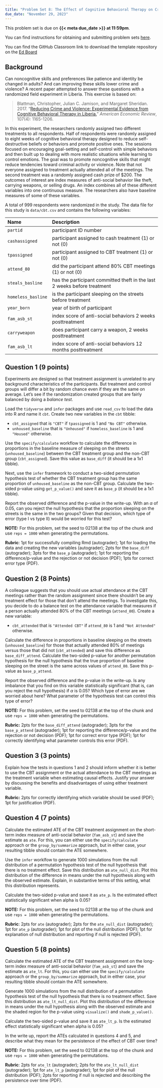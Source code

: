 ```yaml
---
title: "Problem Set 8: The Effect of Cognitive Behavioral Therapy on Crime and Violence "
due_date: "November 29, 2023"
---
```




This problem set is due on **{{< meta due_date >}} at 11:59pm**. 

You can find instructions for obtaining and submitting problem sets [here](/assignments/problem-sets.qmd).

You can find the GitHub Classroom link to download the template repository on the [Ed Board](https://edstem.org/us/courses/43339/resources)


## Background 


Can noncognitive skills and preferences like patience and identity be changed in adults? And can improving these skills lower crime and violence? A recent paper attempted to answer these questions with a randomized field experiment in Liberia. This exercise is based on:

> Blattman, Christopher, Julian C. Jamison, and Margaret Sheridan. 2017. "[Reducing Crime and Violence: Experimental Evidence from Cognitive Behavioral Therapy in Liberia.](https://doi.org/10.1257/aer.20150503)" *American Economic Review*, 107(4): 1165-1206.

In this experiment, the researchers randomly assigned two different treatments to all respondents. Half of respondents were randomly assigned to eight weeks of cognitive behavioral therapy designed to reduce self-destructive beliefs or behaviors and promote positive ones. The sessions focused on encouraging goal-setting and self-control with simple behaviors and then built up to dealing with more realistic situations while learning to control emotions. The goal was to promote noncognitive skills that might reduce tendencies toward criminal activity or violence. Note that not everyone assigned to treatment actually attended all of the meetings. The second treatment was a randomly assigned cash prize of \$200. The outcomes of interest are index measures of anti-social behavior like theft, carrying weapons, or selling drugs. An index combines all of these different variables into one continuous measure. The researchers also have baseline measures of some of these variables. 


A total of 999 respondents were randomized in the study. The data file for this study is `data/cbt.csv` and contains the following variables:

| Name           | Description                                               |
|:---------------|:----------------------------------------------------------|
| `partid`       | participant ID number                                     |
| `cashassigned` | participant assigned to cash treatment (1) or not (0)     |
| `tpassigned`   | participant assigned to CBT treatment (1) or not (0)      |
| `attend_80`   | did the participant attend 80% CBT meetings (1) or not (0) |
| `steals_basline` | has the participant committed theft in the last 2 weeks before treatment |
| `homeless_basline` | is the participant sleeping on the streets before treatment |
| `year_born`    | year of birth of participant                              |
| `fam_asb_st`   | index score of anti-social behaviors 2 weeks posttreatment |
| `carryweapon`        | does participant carry a weapon, 2 weeks posttreatment              |
| `fam_asb_lt`   | index score of anti-social behaviors 12 months posttreatment |



\newpage

## Question 1 (9 points)

Experiments are designed so that treatment assignment is unrelated to any background characteristics of the participants. But treatment and control groups will differ a bit by random chance even if they are the same on average. Let's see if the randomization created groups that are fairly balanced by doing a *balance test*. 

Load the `tidyverse` and `infer` packages and use `read_csv` to load the data into R and name it `cbt`. Create two new variables in the `cbt` tibble:  

- `cbt_assigned` that is `"CBT"` if `tpassigned` is 1 and `"No CBT"` otherwise. 
- `unhoused_baseline` that is `"Unhoused"` if `homeless_baseline` is 1 and `"Housed"` otherwise. 

Use the `specify/calculate` workflow to calculate the difference in proportions in the baseline measure of sleeping on the streets (`unhoused_baseline`) between the CBT treatment group and the non-CBT group (`cbt_assigned`). Save this value as `base_diff` (it should be a 1x1 tibble). 

Next, use the `infer` framework to conduct a two-sided permutation hypothesis test of whether the CBT treatment group has the same proportion of `unhoused_baseline` as the non-CBT group. Calculate the two-sided p-value using `get_p_value()` and save it as `base_p` (it should be a 1x1 tibble). 

Report the observed difference and the p-value in the write-up. With an $\alpha$ of 0.05, can you reject the null hypothesis that the proportion sleeping on the streets is the same in the two groups? Given that decision, which type of error (type I vs type II) would be worried for this test?

 **NOTE:** For this problem, set the seed to 02138 at the top of the chunk and use `reps = 1000` when generating the permutations. 

**Rubric**: 1pt for successfully compiling Rmd (autograder); 1pt for loading the data and creating the new variables (autograder); 2pts for the `base_diff` (autograder); 3pts for the `base_p` (autograder); 1pt for reporting the difference/p-value and the rejection or not decision (PDF); 1pts for correct error type (PDF). 

## Question 2 (8 Points)

A colleague suggests that you should use actual attendance at the CBT meetings rather than the random assignment since there shouldn't be any treatment effect for those that don't attend the meetings. To investigate this, you decide to do a balance test on the attendance variable that measures if a person actually attended 80% of the CBT meetings (`attend_80`). Create a new variable:  

- `cbt_attended` that is `"Attended CBT"` if `attend_80` is 1 and `"Not Attended"` otherwise. 


Calculate the difference in proportions in baseline sleeping on the streets (`unhoused_baseline`) for those that actually attended 80% of meetings versus those that did not (`cbt_attended`) and save this difference as `base_diff_attend`. Calculate the two-sided p-value for another permutation hypothesis for the null hypothesis that the true proportion of baseline sleeping on the street is the same across values of `attend_80`. Save this p-value as `base_p_attend`.

Report the observed difference and the p-value in the write-up. Is any imbalance that you find on this variable statistically significant (that is, can you reject the null hypothesis) if $\alpha$ is 0.05? Which type of error are we worried about here? What parameter of the hypothesis test can control this type of error?

**NOTE:** For this problem, set the seed to 02138 at the top of the chunk and use `reps = 1000` when generating the permutations. 

**Rubric:** 2pts for the `base_diff_attend` (autograder); 3pts for the `base_p_attend` (autograder); 1pt for reporting the difference/p-value and the rejection or not decision (PDF); 1pt for correct error type (PDF); 1pt for correctly identifying what parameter controls this error (PDF). 

## Question 3 (3 points)

Explain how the tests in questions 1 and 2 should inform whether it is better to use the CBT assignment or the actual attendance to the CBT meetings as the treatment variable when estimating causal effects. Justify your answer by discussing the benefits and disadvantages of using either treatment variable. 

**Rubric:** 2pts for correctly identifying which variable should be used (PDF); 1pt for justification (PDF). 

## Question 4 (7 points)

Calculate the estimated ATE of the CBT treatment assignment on the short-term index measure of anti-social behavior (`fam_asb_st`) and save the estimate as `ate`. For this, you can either use the `specify/calculate` approach or the `group_by/summarize` approach, but in either case, your resulting tibble should contain the ATE somewhere. 

Use the `infer` worklfow to generate 1000 simulations from the null distribution of a permutation hypothesis test of the null hypothesis that there is no treatment effect. Save this distribution as `ate_null_dist`. Plot this distribution of the difference in means under the null hypothesis along with the observed estimate. Explain, in substantive terms of this setting, what this distribution represents. 

Calculate the two-sided p-value and save it as `ate_p`. Is the estimated effect statistically significant when alpha is 0.05?

 **NOTE:** For this problem, set the seed to 02138 at the top of the chunk and use `reps = 1000` when generating the permutations. 

**Rubric**: 2pts for `ate` (autograder); 2pts for the `ate_null_dist` (autograder); 1pt for `ate_p` (autograder); 1pt for plot of the null distribution (PDF); 1pt for explanation of null distribution and reporting if null is rejected  (PDF).

## Question 5 (8 points)

Calculate the estimated ATE of the CBT treatment assignment on the long-term index measure of anti-social behavior (`fam_asb_st`) and save the estimate as `ate_lt`. For this, you can either use the `specify/calculate` approach or the `group_by/summarize` approach, but in either case, your resulting tibble should contain the ATE somewhere. 

Generate 1000 simulations from the null distribution of a permutation hypothesis test of the null hypothesis that there is no treatment effect. Save this distribution as `ate_lt_null_dist`. Plot this distribution of the difference in means under the null hypothesis along with the observed estimate and the shaded region for the p-value using `visualize()` and `shade_p_value()`. 

Calculate the two-sided p-value and save it as `ate_lt_p`. Is the estimated effect statistically significant when alpha is 0.05?

In the write up, report the ATEs calculated in questions 4 and 5, and describe what they mean for the persistence of the effect of CBT over time?

**NOTE:** For this problem, set the seed to 02138 at the top of the chunk and use `reps = 1000` when generating the permutations. 

 **Rubric**: 2pts for `ate_lt` (autograder); 2pts for the `ate_lt_null_dist` (autograder); 1pt for `ate_lt_p` (autograder); 1pt for plot of the null distribution (PDF); 2pts for reporting if null is rejected and describing the persistence over time  (PDF).

